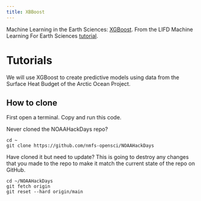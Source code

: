 ```yaml
---
title: XBBoost
---
```


Machine Learning in the Earth Sciences: [XGBoost](https://github.com/cemac/XGBoost-notebook). From the LIFD Machine Learning For Earth Sciences
 [tutorial](https://cemac.github.io/LIFD_ENV_ML_NOTEBOOKS/).

# Tutorials

We will use XGBoost to create predictive models using data from the Surface Heat Budget of the Arctic Ocean Project.

## How to clone

First open a terminal. Copy and run this code.

Never cloned the NOAAHackDays repo?
```
cd ~
git clone https://github.com/nmfs-opensci/NOAAHackDays
```

Have cloned it but need to update? This is going to destroy any changes that you made to the repo to make it match the current state of the repo on GitHub.

```  
cd ~/NOAAHackDays
git fetch origin
git reset --hard origin/main
```


